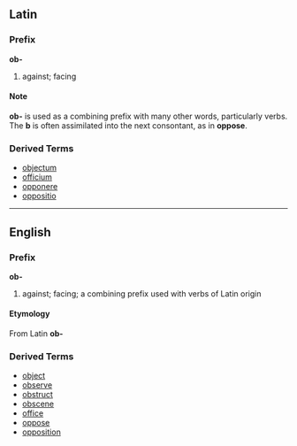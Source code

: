==Latin==
===Prefix===
'''ob-'''

# against; facing

====Note====
'''ob-''' is used as a combining prefix with many other words, particularly verbs.  The '''b''' is often assimilated into the next consontant, as in '''oppose'''.

===Derived Terms===
*[[objectum]]
*[[officium]]
*[[opponere]]
*[[oppositio]]

----
==English==
===Prefix===
'''ob-'''

# against; facing; a combining prefix used with verbs of Latin origin

====Etymology====
From Latin '''ob-'''

===Derived Terms===
*[[object]]
*[[observe]]
*[[obstruct]]
*[[obscene]]
*[[office]]
*[[oppose]]
*[[opposition]]